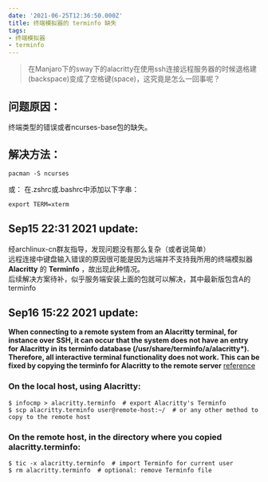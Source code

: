 ```yaml
---
date: '2021-06-25T12:36:50.000Z'
title: 终端模拟器的 terminfo 缺失
tags:
- 终端模拟器
- terminfo
---
```


> 在Manjaro下的sway下的alacritty在使用ssh连接远程服务器的时候退格建(backspace)变成了空格键(space)，这究竟是怎么一回事呢？

## 问题原因：

终端类型的错误或者ncurses-base包的缺失。

## 解决方法：

    pacman -S ncurses

或：
在.zshrc或.bashrc中添加以下字串：

    export TERM=xterm

## Sep15 22:31 2021 update:

经archlinux-cn群友指导，发现问题没有那么复杂（或者说简单）  
远程连接中键盘输入错误的原因很可能是因为远端并不支持我所用的终端模拟器 **Alacritty** 的 **Terminfo** ，故出现此种情况。  
后续解决方案待补，似乎服务端安装上面的包就可以解决，其中最新版包含A的terminfo

## Sep16 15:22 2021 update:

**When connecting to a remote system from an Alacritty terminal, for instance over SSH, it can occur that the system does not have an entry for Alacritty in its terminfo database (/usr/share/terminfo/a/alacritty\*). Therefore, all interactive terminal functionality does not work. This can be fixed by copying the terminfo for Alacritty to the remote server** [reference](https://wiki.archlinux.org/title/Alacritty#:~:text=When%20connecting%20to,the%20remote%20server)

### On the local host, using Alacritty:

    $ infocmp > alacritty.terminfo  # export Alacritty's Terminfo
    $ scp alacritty.terminfo user@remote-host:~/  # or any other method to copy to the remote host

### On the remote host, in the directory where you copied alacritty.terminfo:

    $ tic -x alacritty.terminfo  # import Terminfo for current user
    $ rm alacritty.terminfo  # optional: remove Terminfo file